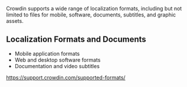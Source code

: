 Crowdin supports a wide range of localization formats, including but not limited to files for mobile, software, documents, subtitles, and graphic assets.

## Localization Formats and Documents

- Mobile application formats
- Web and desktop software formats
- Documentation and video subtitles

https://support.crowdin.com/supported-formats/
